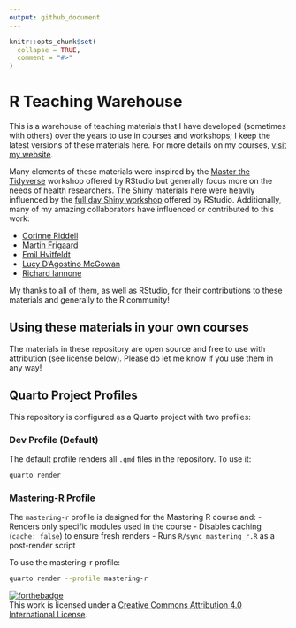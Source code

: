 ```yaml
---
output: github_document
---
```


<!-- README.md is generated from README.Rmd. Please edit that file -->

```r
knitr::opts_chunk$set(
  collapse = TRUE,
  comment = "#>"
)
```

# R Teaching Warehouse
<!-- badges: start -->
<!-- badges: end -->

This is a warehouse of teaching materials that I have developed (sometimes with others) over the years to use in courses and workshops; I keep the latest versions of these materials here. For more details on my courses, [visit my website](https://malco.io/training/).

Many elements of these materials were inspired by the [Master the Tidyverse](https://github.com/rstudio/master-the-tidyverse) workshop offered by RStudio but generally focus more on the needs of health researchers. The Shiny materials here were heavily influenced by the [full day Shiny workshop](https://github.com/dtkaplan/shinymark) offered by RStudio. Additionally, many of my amazing collaborators have influenced or contributed to this work:

* [Corinne Riddell](https://corinne-riddell.github.io/)
* [Martin Frigaard](https://www.martinfrigaard.io/)
* [Emil Hvitfeldt](https://www.hvitfeldt.me/about/)
* [Lucy D'Agostino McGowan](https://www.lucymcgowan.com/)
* [Richard Iannone](https://randr.rocks/)

My thanks to all of them, as well as RStudio, for their contributions to these materials and generally to the R community!

## Using these materials in your own courses

The materials in these repository are open source and free to use with attribution (see license below). Please do let me know if you use them in any way!

## Quarto Project Profiles

This repository is configured as a Quarto project with two profiles:

### Dev Profile (Default)
The default profile renders all `.qmd` files in the repository. To use it:
```bash
quarto render
```

### Mastering-R Profile
The `mastering-r` profile is designed for the Mastering R course and:
- Renders only specific modules used in the course
- Disables caching (`cache: false`) to ensure fresh renders
- Runs `R/sync_mastering_r.R` as a post-render script

To use the mastering-r profile:
```bash
quarto render --profile mastering-r
```

[![forthebadge](https://forthebadge.com/images/badges/cc-by.svg)](https://creativecommons.org/licenses/by/4.0/)  
This work is licensed under a [Creative Commons Attribution 4.0
International License](https://creativecommons.org/licenses/by/4.0/).

